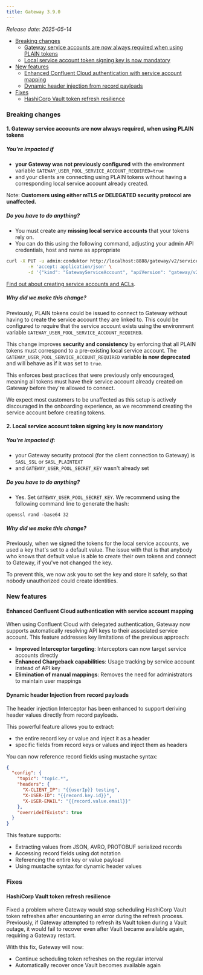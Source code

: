 ```yaml
---
title: Gateway 3.9.0
---
```


*Release date: 2025-05-14*

- [Breaking changes](#breaking-changes)
  - [Gateway service accounts are now always required when using PLAIN tokens](#1-gateway-service-accounts-are-now-always-required-when-using-plain-tokens)
  - [Local service account token signing key is now mandatory](#2-local-service-account-token-signing-key-is-now-mandatory)
- [New features](#new-features)
  - [Enhanced Confluent Cloud authentication with service account mapping](#enhanced-confluent-cloud-authentication-with-service-account-mapping)
  - [Dynamic header injection from record payloads](#dynamic-header-injection-from-record-payloads)
- [Fixes](#fixes)
  - [HashiCorp Vault token refresh resilience](#hashicorp-vault-token-refresh-resilience)

### Breaking changes

#### 1. Gateway service accounts are now always required, when using PLAIN tokens

##### You're impacted if 

- **your Gateway was not previously configured** with the environment variable `GATEWAY_USER_POOL_SERVICE_ACCOUNT_REQUIRED=true`
- and your clients are connecting using PLAIN tokens without having a corresponding local service account already created.

Note: **Customers using either mTLS or DELEGATED security protocol are unaffected.**

##### Do you have to do anything?

- You must create any **missing local service accounts** that your tokens rely on. 
- You can do this using the following command, adjusting your admin API credentials, host and name as appropriate

```bash
curl -X PUT -u admin:conduktor http://localhost:8888/gateway/v2/service-account \
        -H 'accept: application/json' \
        -d '{"kind": "GatewayServiceAccount", "apiVersion": "gateway/v2", "metadata": { "name": "admin", "vCluster": "passthrough"  }, "spec": { "type": "LOCAL" }}' 
```

[Find out about creating service accounts and ACLs](/guide/tutorials/manage-gw-sa/).

##### Why did we make this change?

Previously, PLAIN tokens could be issued to connect to Gateway without having to create the service account they are linked to. This could be configured to require that the service account exists using the environment variable `GATEWAY_USER_POOL_SERVICE_ACCOUNT_REQUIRED`.

This change improves **security and consistency** by enforcing that all PLAIN tokens must correspond to a pre-existing local service account. The `GATEWAY_USER_POOL_SERVICE_ACCOUNT_REQUIRED` variable **is now deprecated** and will behave as if it was set to `true`.

This enforces best practices that were previously only encouraged, meaning all tokens must have their service account already created on Gateway before they're allowed to connect.

We expect most customers to be unaffected as this setup is actively discouraged in the onboarding experience, as we recommend creating the service account before creating tokens.

#### 2. Local service account token signing key is now mandatory

##### You're impacted if:

- your Gateway security protocol (for the client connection to Gateway) is `SASL_SSL` or `SASL_PLAINTEXT`
- and `GATEWAY_USER_POOL_SECRET_KEY` wasn't already set

##### Do you have to do anything?

- Yes. Set `GATEWAY_USER_POOL_SECRET_KEY`. We recommend using the following command line to generate the hash:

```
openssl rand -base64 32
```

##### Why did we make this change?

Previously, when we signed the tokens for the local service accounts, we used a key that's set to a default value. The issue with that is that anybody who knows that default value is able to create their own tokens and connect to Gateway, if you've not changed the key.

To prevent this, we now ask you to set the key and store it safely, so that nobody unauthorized could create identities.

### New features

#### Enhanced Confluent Cloud authentication with service account mapping

When using Confluent Cloud with delegated authentication, Gateway now supports automatically resolving
API keys to their associated service account. This feature addresses key limitations of the previous approach:

- **Improved Interceptor targeting**: Interceptors can now target service accounts directly
- **Enhanced Chargeback capabilities**: Usage tracking by service account instead of API key
- **Elimination of manual mappings**: Removes the need for administrators to maintain user mappings

#### Dynamic header Injection from record payloads

The header injection Interceptor has been enhanced to support deriving header values directly from record payloads.

This powerful feature allows you to extract:

- the entire record key or value and inject it as a header
- specific fields from record keys or values and inject them as headers

You can now reference record fields using mustache syntax:

```json
{
  "config": {
    "topic": "topic.*",
    "headers": {
      "X-CLIENT_IP": "{{userIp}} testing",
      "X-USER-ID": "{{record.key.id}}",
      "X-USER-EMAIL": "{{record.value.email}}"
    },
    "overrideIfExists": true
  }
}
```

This feature supports:

- Extracting values from JSON, AVRO, PROTOBUF serialized records
- Accessing record fields using dot notation
- Referencing the entire key or value payload
- Using mustache syntax for dynamic header values

### Fixes

#### HashiCorp Vault token refresh resilience

Fixed a problem where Gateway would stop scheduling HashiCorp Vault token refreshes after encountering an error during
the refresh process. Previously, if Gateway attempted to refresh its Vault token during a Vault outage, it would fail to
recover even after Vault became available again, requiring a Gateway restart.

With this fix, Gateway will now:

- Continue scheduling token refreshes on the regular interval
- Automatically recover once Vault becomes available again
